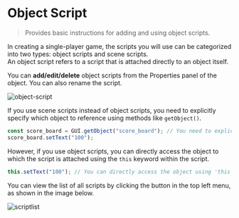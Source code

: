 # Object Script

> Provides basic instructions for adding and using object scripts.

In creating a single-player game, the scripts you will use can be categorized into two types: object scripts and scene scripts.  
An object script refers to a script that is attached directly to an object itself.  

You can **add/edit/delete** object scripts from the Properties panel of the object. You can also rename the script.

![object-script](../../../../images/scriptadd.png)

If you use scene scripts instead of object scripts, you need to explicitly specify which object to reference using methods like `getObject()`. 

```js showLineNumbers filename="Scene Script"
const score_board = GUI.getObject("score_board"); // You need to explicitly specify which object to reference
score_board.setText("100");
```

However, if you use object scripts, you can directly access the object to which the script is attached using the `this` keyword within the script.

```js showLineNumbers copy {2} filename="Object Script for GUI Object score_board"
this.setText("100"); // You can directly access the object using 'this'
```

You can view the list of all scripts by clicking the button in the top left menu, as shown in the image below.

![scriptlist](../../../../images/object&client-script-list.png)

